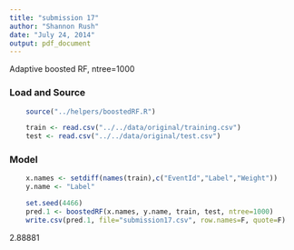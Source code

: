 ```yaml
---
title: "submission 17"
author: "Shannon Rush"
date: "July 24, 2014"
output: pdf_document
---
```


Adaptive boosted RF, ntree=1000

### Load and Source
```r
    source("../helpers/boostedRF.R")
```
```r
    train <- read.csv("../../data/original/training.csv")
    test <- read.csv("../../data/original/test.csv")
```

### Model
```r
    x.names <- setdiff(names(train),c("EventId","Label","Weight"))
    y.name <- "Label"
```
```r
    set.seed(4466)
    pred.1 <- boostedRF(x.names, y.name, train, test, ntree=1000)
    write.csv(pred.1, file="submission17.csv", row.names=F, quote=F)
```
2.88881